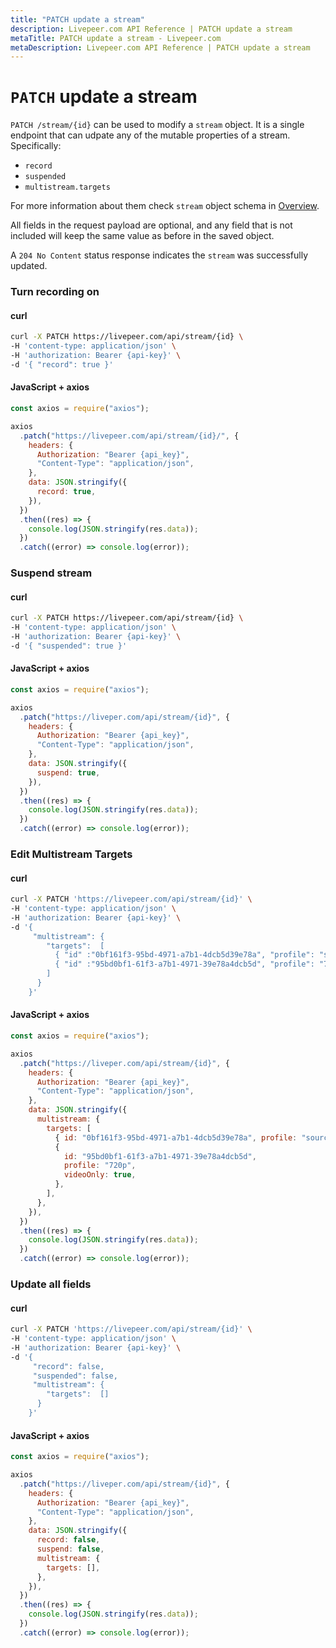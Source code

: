 ```yaml
---
title: "PATCH update a stream"
description: Livepeer.com API Reference | PATCH update a stream
metaTitle: PATCH update a stream - Livepeer.com
metaDescription: Livepeer.com API Reference | PATCH update a stream
---
```


# `PATCH` update a stream

`PATCH /stream/{id}` can be used to modify a `stream` object. It is a single
endpoint that can udpate any of the mutable properties of a stream.
Specifically:

- `record`
- `suspended`
- `multistream.targets`

For more information about them check `stream` object schema in
[Overview](/docs/api-reference/stream/overview).

All fields in the request payload are optional, and any field that is not
included will keep the same value as before in the saved object.

A `204 No Content` status response indicates the `stream` was successfully
updated.

### Turn recording on

#### curl

```bash
curl -X PATCH https://livepeer.com/api/stream/{id} \
-H 'content-type: application/json' \
-H 'authorization: Bearer {api-key}' \
-d '{ "record": true }'
```

#### JavaScript + axios

```javascript
const axios = require("axios");

axios
  .patch("https://livepeer.com/api/stream/{id}/", {
    headers: {
      Authorization: "Bearer {api_key}",
      "Content-Type": "application/json",
    },
    data: JSON.stringify({
      record: true,
    }),
  })
  .then((res) => {
    console.log(JSON.stringify(res.data));
  })
  .catch((error) => console.log(error));
```

### Suspend stream

#### curl

```bash
curl -X PATCH https://livepeer.com/api/stream/{id} \
-H 'content-type: application/json' \
-H 'authorization: Bearer {api-key}' \
-d '{ "suspended": true }'
```

#### JavaScript + axios

```javascript
const axios = require("axios");

axios
  .patch("https://liveper.com/api/stream/{id}", {
    headers: {
      Authorization: "Bearer {api_key}",
      "Content-Type": "application/json",
    },
    data: JSON.stringify({
      suspend: true,
    }),
  })
  .then((res) => {
    console.log(JSON.stringify(res.data));
  })
  .catch((error) => console.log(error));
```

### Edit Multistream Targets

#### curl

```bash
curl -X PATCH 'https://livepeer.com/api/stream/{id}' \
-H 'content-type: application/json' \
-H 'authorization: Bearer {api-key}' \
-d '{
     "multistream": {
        "targets":  [
          { "id" :"0bf161f3-95bd-4971-a7b1-4dcb5d39e78a", "profile": "source" },
          { "id" :"95bd0bf1-61f3-a7b1-4971-39e78a4dcb5d", "profile": "720p", "videoOnly": true }
        ]
      }
    }'
```

#### JavaScript + axios

```javascript
const axios = require("axios");

axios
  .patch("https://liveper.com/api/stream/{id}", {
    headers: {
      Authorization: "Bearer {api_key}",
      "Content-Type": "application/json",
    },
    data: JSON.stringify({
      multistream: {
        targets: [
          { id: "0bf161f3-95bd-4971-a7b1-4dcb5d39e78a", profile: "source" },
          {
            id: "95bd0bf1-61f3-a7b1-4971-39e78a4dcb5d",
            profile: "720p",
            videoOnly: true,
          },
        ],
      },
    }),
  })
  .then((res) => {
    console.log(JSON.stringify(res.data));
  })
  .catch((error) => console.log(error));
```

### Update all fields

#### curl

```bash
curl -X PATCH 'https://livepeer.com/api/stream/{id}' \
-H 'content-type: application/json' \
-H 'authorization: Bearer {api-key}' \
-d '{
     "record": false,
     "suspended": false,
     "multistream": {
        "targets":  []
      }
    }'
```

#### JavaScript + axios

```javascript
const axios = require("axios");

axios
  .patch("https://liveper.com/api/stream/{id}", {
    headers: {
      Authorization: "Bearer {api_key}",
      "Content-Type": "application/json",
    },
    data: JSON.stringify({
      record: false,
      suspend: false,
      multistream: {
        targets: [],
      },
    }),
  })
  .then((res) => {
    console.log(JSON.stringify(res.data));
  })
  .catch((error) => console.log(error));
```
